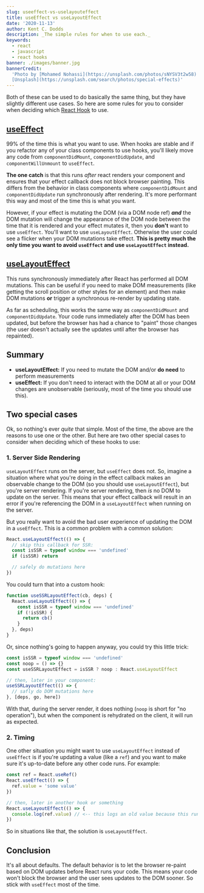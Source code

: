 ```yaml
---
slug: useeffect-vs-uselayouteffect
title: useEffect vs useLayoutEffect
date: '2020-11-13'
author: Kent C. Dodds
description: _The simple rules for when to use each._
keywords:
  - react
  - javascript
  - react hooks
banner: ./images/banner.jpg
bannerCredit:
  'Photo by [Mohamed Nohassi](https://unsplash.com/photos/sNYSV3t2w58) on
  [Unsplash](https://unsplash.com/search/photos/special-effects)'
---
```


Both of these can be used to do basically the same thing, but they have slightly
different use cases. So here are some rules for you to consider when deciding
which [React Hook](https://reactjs.org/hooks) to use.

## [useEffect](https://reactjs.org/docs/hooks-reference.html#useeffect)

99% of the time this is what you want to use. When hooks are stable and if you
refactor any of your class components to use hooks, you'll likely move any code
from `componentDidMount`, `componentDidUpdate`, and `componentWillUnmount` to
`useEffect`.

**The one catch** is that this runs _after_ react renders your component and
ensures that your effect callback does not block browser painting. This differs
from the behavior in class components where `componentDidMount` and
`componentDidUpdate` run synchronously after rendering. It's more performant
this way and most of the time this is what you want.

However, if your effect is mutating the DOM (via a DOM node ref) **_and_** the
DOM mutation will change the appearance of the DOM node between the time that it
is rendered and your effect mutates it, then you **don't** want to use
`useEffect`. You'll want to use `useLayoutEffect`. Otherwise the user could see
a flicker when your DOM mutations take effect. **This is pretty much the only
time you want to avoid `useEffect` and use `useLayoutEffect` instead.**

## [useLayoutEffect](https://reactjs.org/docs/hooks-reference.html#uselayouteffect)

This runs synchronously immediately after React has performed all DOM mutations.
This can be useful if you need to make DOM measurements (like getting the scroll
position or other styles for an element) and then make DOM mutations **or**
trigger a synchronous re-render by updating state.

As far as scheduling, this works the same way as `componentDidMount` and
`componentDidUpdate`. Your code runs immediately after the DOM has been updated,
but before the browser has had a chance to "paint" those changes (the user
doesn't actually see the updates until after the browser has repainted).

## Summary

- **useLayoutEffect:** If you need to mutate the DOM and/or **do need** to
  perform measurements
- **useEffect:** If you don't need to interact with the DOM at all or your DOM
  changes are unobservable (seriously, most of the time you should use this).

## Two special cases

Ok, so nothing's ever _quite_ that simple. Most of the time, the above are the
reasons to use one or the other. But here are two other special cases to
consider when deciding which of these hooks to use:

### 1. Server Side Rendering

`useLayoutEffect` runs on the server, but `useEffect` does not. So, imagine a
situation where what you're doing in the effect callback makes an observable
change to the DOM (so you should use `useLayoutEffect`), but you're server
rendering. If you're server rendering, then _is_ no DOM to update on the server.
This means that your effect callback will result in an error if you're
referencing the DOM in a `useLayoutEffect` when running on the server.

But you really want to avoid the bad user experience of updating the DOM in a
`useEffect`. This is a common problem with a common solution:

```javascript
React.useLayoutEffect(() => {
  // skip this callback for SSR:
  const isSSR = typeof window === 'undefined'
  if (isSSR) return

  // safely do mutations here
})
```

You could turn that into a custom hook:

```javascript
function useSSRLayoutEffect(cb, deps) {
  React.useLayoutEffect(() => {
    const isSSR = typeof window === 'undefined'
    if (!isSSR) {
      return cb()
    }
  }, deps)
}
```

Or, since nothing's going to happen anyway, you could try this little trick:

```javascript
const isSSR = typeof window === 'undefined'
const noop = () => {}
const useSSRLayoutEffect = isSSR ? noop : React.useLayoutEffect

// then, later in your component:
useSSRLayoutEffect(() => {
  // safly do DOM mutations here
}, [deps, go, here])
```

With that, during the server render, it does nothing (`noop` is short for "no
operation"), but when the component is rehydrated on the client, it will run as
expected.

### 2. Timing

One other situation you might want to use `useLayoutEffect` instead of
`useEffect` is if you're updating a value (like a `ref`) and you want to make
sure it's up-to-date before any other code runs. For example:

```javascript
const ref = React.useRef()
React.useEffect(() => {
  ref.value = 'some value'
})

// then, later in another hook or something
React.useLayoutEffect(() => {
  console.log(ref.value) // <-- this logs an old value because this runs first!
})
```

So in situations like that, the solution is `useLayoutEffect`.

## Conclusion

It's all about defaults. The default behavior is to let the browser re-paint
based on DOM updates before React runs your code. This means your code won't
block the browser and the user sees updates to the DOM sooner. So stick with
`useEffect` most of the time.
